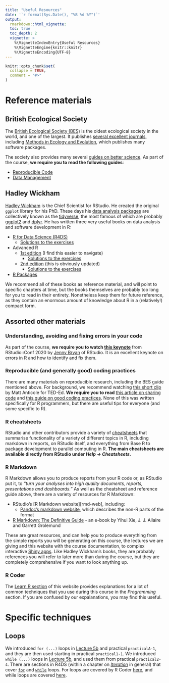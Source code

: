 ```yaml
---
title: "Useful Resources"
date: '`r format(Sys.Date(), "%B %d %Y")`'
output:
  rmarkdown::html_vignette:
  toc: true
  toc_depth: 2
  vignette: >
    %\VignetteIndexEntry{Useful Resources}
    %\VignetteEngine{knitr::knitr}
    %\VignetteEncoding{UTF-8}
---
```


```r
knitr::opts_chunk$set(
  collapse = TRUE,
  comment = "#>"
)
```

# Reference materials

## British Ecological Society

The [British Ecological Society (BES)][BES] is the oldest ecological society in
the world, and one of the largest. It publishes [several excellent
journals][BES-journals], including [Methods in Ecology and Evolution][BES-MEE],
which publishes many software packages.

The society also provides many several [guides on better science][BES-guides].
As part of the course, **we require you to read the following guides**:

- [Reproducible Code][BES-code]
- [Data Management][BES-data]

## Hadley Wickham

[Hadley Wickham][hadley-wickham] is the Chief Scientist for RStudio. He created
the original `ggplot` library for his PhD. These days his
[data analysis packages][tidyverse-packages] are collectively known as the
[tidyverse][tidyverse], the most famous of which are probably [ggplot2][ggplot2]
and [dplyr][dplyr]. He has written three very useful books on data analysis and
software development in R:

- [R for Data Science (R4DS)][R4DS]
  * [Solutions to the exercises][R4DS-solutions]
- Advanced R
  - [1st edition][advanced-r] (I find this easier to navigate)
    * [Solutions to the exercises][advanced-r-solutions]
  - [2nd edition][advanced-r2] (this is obviously updated)
    * [Solutions to the exercises][advanced-r2-solutions]
- [R Packages][r-packages]

We recommend all of these books as reference material, and will point to
specific chapters at time, but the books themselves are probably too long for
you to read in their entirety. Nonetheless keep them for future reference, as
they contain an enormous amount of knowledge about R in a (relatively!) compact
form.

## Assorted other materials

### Understanding, avoiding and fixing errors in your code

As part of the course, **we require you to watch [this
keynote][rstudioconf2020-jb]** from RStudio::Conf 2020 by [Jenny
Bryan][jenny-bryan] of RStudio. It is an excellent keynote on errors in R and
how to identify and fix them.

### Reproducible (and generally good) coding practices

There are many materials on reproducible research, including the BES guide
mentioned above. For background, we recommend watching [this short
clip][ted-repro] by Matt Anticole for TED-Ed. **We require you to read** [this
article on sharing code][nature-repro] and [this guide on good coding
practices][dataist-coding]. None of this was written specifically for R
programmers, but there are useful tips for everyone (and some specific to R).

### R cheatsheets

RStudio and other contributors provide a variety of [cheatsheets][rstudio-cheat]
that summarise functionality of a variety of different topics in R, including
markdown in reports, on RStudio itself, and everything from Base R to package
development to parallel computing in R. **The main cheatsheets are available
directly from RStudio under *Help -> Cheatsheets*.**

### R Markdown

R Markdown allows you to produce reports from your R code or, as RStudio put it,
to *"turn your analyses into high quality documents, reports, presentations and
dashboards."* As well as the cheatsheet and reference guide above, there are a
variety of resources for R Markdown:

- RStudio's [R Markdown website][rmd-web], including:
  * [Pandoc's markdown website][pandoc-rmd], which describes the non-R parts of
    the format
- [R Markdown: The Definitive Guide][rmd-book] - an e-book by Yihui Xie, J. J.
  Allaire and Garrett Grolemund
  
These are great resources, and can help you to produce everything from the
simple reports you will be generating on this course, the lectures we are giving
and this website with the course documentation, to complex interactive [Shiny
apps][rstudio-shiny]. Like Hadley Wickham's books, they are probably references
you will refer to later more than during the course, but they are completely
comprehensive if you want to look anything up.

### R Coder

The [Learn R section][rcoder-learnr] of this website provides explanations for a
lot of common techniques that you use during this course in the *Programming*
section. If you are confused by our expalanations, you may find this useful.

[lecture-5b]: https://ibahcm.github.io/RPiR/lectures_html/RPiR5b-R.html

# Specific techniques

## Loops

We introduced `for (...)` loops in [Lecture 5b][lecture-5b] and practical
`practicalA-1`, and they are then used starting in practical `practical1-1`. We
introduced `while (...)` loops in [Lecture 5b][lecture-5b], and used them from
practical `practical2-4`. There are sections in R4DS (within a chapter
on [*Iteration*][R4DS-iteration] in general) that cover [`for`][R4DS-for]
and [`while`][R4DS-while] loops. For loops are covered by R Coder
[here][rcoder-for], and while loops are covered [here][rcoder-while].

[hadley-wickham]: https://rstudio.com/speakers/hadley-wickham
[tidyverse]: https://www.tidyverse.org
[tidyverse-packages]: https://www.tidyverse.org/packages
[ggplot2]: https://ggplot2.tidyverse.org
[dplyr]: https://dplyr.tidyverse.org
[R4DS]: https://r4ds.had.co.nz
[R4DS-iteration]: https://r4ds.had.co.nz/iteration.html
[R4DS-for]: https://r4ds.had.co.nz/iteration.html#for-loops
[R4DS-while]: https://r4ds.had.co.nz/iteration.html#unknown-sequence-length
[R4DS-solutions]: https://jrnold.github.io/r4ds-exercise-solutions
[advanced-r]: http://adv-r.had.co.nz
[advanced-r-solutions]: https://advanced-r-solutions-ed1.netlify.app
[advanced-r2]: https://adv-r.hadley.nz
[advanced-r2-solutions]: http://advanced-r-solutions.rbind.io
[r-packages]: https://r-pkgs.org

[BES]: https://www.britishecologicalsociety.org
[BES-journals]: https://www.britishecologicalsociety.org/publications/journals
[BES-MEE]: https://www.britishecologicalsociety.org/publications/journals/methods-in-ecology-and-evolution
[BES-guides]: https://www.britishecologicalsociety.org/publications/guides-to
[BES-code]: https://www.britishecologicalsociety.org/wp-content/uploads/2019/06/BES-Guide-Reproducible-Code-2019.pdf
[BES-data]: https://www.britishecologicalsociety.org/wp-content/uploads/2019/06/BES-Guide-Data-Management-2019.pdf

[jenny-bryan]: https://rstudio.com/speakers/jenny-bryan
[rstudioconf2020-jb]: https://rstudio.com/resources/rstudioconf-2020/object-of-type-closure-is-not-subsettable
[rstudioconf2017-jb]: https://rstudio.com/resources/rstudioconf-2017/happy-git-and-gihub-for-the-user-tutorial

[rstudio-cheat]: https://rstudio.com/resources/cheatsheets
[rstudio-rmd]: https://rmarkdown.rstudio.com
[rmd-book]: https://bookdown.org/yihui/rmarkdown
[pandoc-rmd]: https://rmarkdown.rstudio.com/authoring_pandoc_markdown.html
[rstudio-shiny]: https://shiny.rstudio.com

[nature-repro]: https://www.nature.com/articles/nn.4550
[dataist-coding]: https://thedataist.com/ten-good-coding-practices-for-data-scientists
[ted-repro]: https://ed.ted.com/lessons/is-there-a-reproducibility-crisis-in-science-matt-anticole

[rcoder-learnr]: https://r-coder.com/learn-r
[rcoder-for]: https://r-coder.com/for-loop-r
[rcoder-while]: https://r-coder.com/while-loop-r
